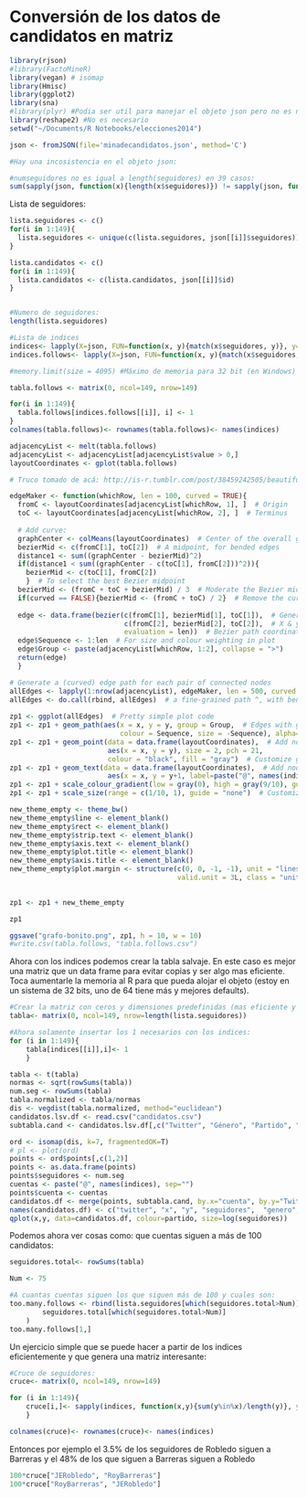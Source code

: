 Conversión de los datos de candidatos en matriz
========================================================

```r
library(rjson)
#library(FactoMineR)
library(vegan) # isomap
library(Hmisc)
library(ggplot2)
library(sna)
#library(plyr) #Podia ser util para manejar el objeto json pero no es necesario
library(reshape2) #No es necesario
setwd("~/Documents/R Notebooks/elecciones2014")
```

```r
json <- fromJSON(file='minadecandidatos.json', method='C') 

#Hay una incosistencia en el objeto json:

#numseguidores no es igual a length(seguidores) en 39 casos:
sum(sapply(json, function(x){length(x$seguidores)}) != sapply(json, function(x){x$numseguidores}))
```

Lista de seguidores:

```r
lista.seguidores <- c()
for(i in 1:149){
  lista.seguidores <- unique(c(lista.seguidores, json[[i]]$seguidores))
}

lista.candidatos <- c()
for(i in 1:149){
  lista.candidatos <- c(lista.candidatos, json[[i]]$id)
}


#Numero de seguidores:
length(lista.seguidores)

#Lista de indices 
indices<- lapply(X=json, FUN=function(x, y){match(x$seguidores, y)}, y=lista.seguidores)
indices.follows<- lapply(X=json, FUN=function(x, y){match(x$seguidores, y)}, y=lista.candidatos)

```


```r
#memory.limit(size = 4095) #Máximo de memoria para 32 bit (en Windows)

tabla.follows <- matrix(0, ncol=149, nrow=149)

for(i in 1:149){
  tabla.follows[indices.follows[[i]], i] <- 1
}
colnames(tabla.follows)<- rownames(tabla.follows)<- names(indices)

adjacencyList <- melt(tabla.follows)
adjacencyList <- adjacencyList[adjacencyList$value > 0,]
layoutCoordinates <- gplot(tabla.follows)

# Truco tomado de acá: http://is-r.tumblr.com/post/38459242505/beautiful-network-diagrams-with-ggplot2

edgeMaker <- function(whichRow, len = 100, curved = TRUE){
  fromC <- layoutCoordinates[adjacencyList[whichRow, 1], ]  # Origin
  toC <- layoutCoordinates[adjacencyList[whichRow, 2], ]  # Terminus
 
  # Add curve:
  graphCenter <- colMeans(layoutCoordinates)  # Center of the overall graph
  bezierMid <- c(fromC[1], toC[2])  # A midpoint, for bended edges
  distance1 <- sum((graphCenter - bezierMid)^2)
  if(distance1 < sum((graphCenter - c(toC[1], fromC[2]))^2)){
    bezierMid <- c(toC[1], fromC[2])
    }  # To select the best Bezier midpoint
  bezierMid <- (fromC + toC + bezierMid) / 3  # Moderate the Bezier midpoint
  if(curved == FALSE){bezierMid <- (fromC + toC) / 2}  # Remove the curve
 
  edge <- data.frame(bezier(c(fromC[1], bezierMid[1], toC[1]),  # Generate
                            c(fromC[2], bezierMid[2], toC[2]),  # X & y
                            evaluation = len))  # Bezier path coordinates
  edge$Sequence <- 1:len  # For size and colour weighting in plot
  edge$Group <- paste(adjacencyList[whichRow, 1:2], collapse = ">")
  return(edge)
  }

# Generate a (curved) edge path for each pair of connected nodes
allEdges <- lapply(1:nrow(adjacencyList), edgeMaker, len = 500, curved = TRUE)
allEdges <- do.call(rbind, allEdges)  # a fine-grained path ^, with bend ^
 
zp1 <- ggplot(allEdges)  # Pretty simple plot code
zp1 <- zp1 + geom_path(aes(x = x, y = y, group = Group,  # Edges with gradient
                           colour = Sequence, size = -Sequence), alpha=1/20)  # and taper
zp1 <- zp1 + geom_point(data = data.frame(layoutCoordinates),  # Add nodes
                        aes(x = x, y = y), size = 2, pch = 21,
                        colour = "black", fill = "gray")  # Customize gradient v
zp1 <- zp1 + geom_text(data = data.frame(layoutCoordinates),  # Add nodes
                        aes(x = x, y = y+1, label=paste("@", names(indices), sep="")), size=2, color="red")  # Customize gradient v
zp1 <- zp1 + scale_colour_gradient(low = gray(0), high = gray(9/10), guide = "none")
zp1 <- zp1 + scale_size(range = c(1/10, 1), guide = "none")  # Customize taper

new_theme_empty <- theme_bw()
new_theme_empty$line <- element_blank()
new_theme_empty$rect <- element_blank()
new_theme_empty$strip.text <- element_blank()
new_theme_empty$axis.text <- element_blank()
new_theme_empty$plot.title <- element_blank()
new_theme_empty$axis.title <- element_blank()
new_theme_empty$plot.margin <- structure(c(0, 0, -1, -1), unit = "lines",
                                         valid.unit = 3L, class = "unit")
 

zp1 <- zp1 + new_theme_empty 

zp1

ggsave("grafo-bonito.png", zp1, h = 10, w = 10)
#write.csv(tabla.follows, "tabla.follows.csv")
```

Ahora con los indices podemos crear la tabla salvaje. En este caso es mejor una matriz que un data frame para evitar copias y ser algo mas eficiente. Toca aumentarle la memoria al R para que pueda alojar el objeto (estoy en un sistema de 32 bits, uno de 64 tiene más y mejores defaults).


```r
#Crear la matriz con ceros y dimensiones predefinidas (mas eficiente y util para el truco)
tabla<- matrix(0, ncol=149, nrow=length(lista.seguidores))

#Ahora solamente insertar los 1 necesarios con los indices:
for (i in 1:149){
	tabla[indices[[i]],i]<- 1
	}
```

```r
tabla <- t(tabla)
normas <- sqrt(rowSums(tabla))
num.seg <- rowSums(tabla)
tabla.normalized <- tabla/normas
dis <- vegdist(tabla.normalized, method="euclidean")
candidatos.lsv.df <- read.csv("candidatos.csv")
subtabla.cand <- candidatos.lsv.df[,c("Twitter", "Género", "Partido", "Estado")]
```

```r
ord <- isomap(dis, k=7, fragmentedOK=T)
# pl <- plot(ord)
points <- ord$points[,c(1,2)]
points <- as.data.frame(points)
points$seguidores <- num.seg
cuentas <- paste("@", names(indices), sep="")
points$cuenta <- cuentas
candidatos.df <- merge(points, subtabla.cand, by.x="cuenta", by.y="Twitter", all.x=T, all.y=F)
names(candidatos.df) <- c("twitter", "x", "y", "seguidores",  "genero", "partido", "departamento")
qplot(x,y, data=candidatos.df, colour=partido, size=log(seguidores))
```


Podemos ahora ver cosas como: que cuentas siguen a más de 100 candidatos:

```r
seguidores.total<- rowSums(tabla)

Num <- 75

#A cuantas cuentas siguen los que siguen más de 100 y cuales son:
too.many.follows <- rbind(lista.seguidores[which(seguidores.total>Num)], 
		seguidores.total[which(seguidores.total>Num)]
	)
too.many.follows[1,]
```

Un ejercicio simple que se puede hacer a partir de los indices eficientemente y que genera una matriz interesante:

```r
#Cruce de seguidores:
cruce<- matrix(0, ncol=149, nrow=149)

for (i in 1:149){
	cruce[i,]<- sapply(indices, function(x,y){sum(y%in%x)/length(y)}, y=indices[[i]])
	}	

colnames(cruce)<- rownames(cruce)<- names(indices)
```
Entonces por ejemplo el 3.5% de los seguidores de Robledo siguen a Barreras y el 48% de los que siguen a Barreras siguen a Robledo

```r
100*cruce["JERobledo", "RoyBarreras"]
100*cruce["RoyBarreras", "JERobledo"]
```

